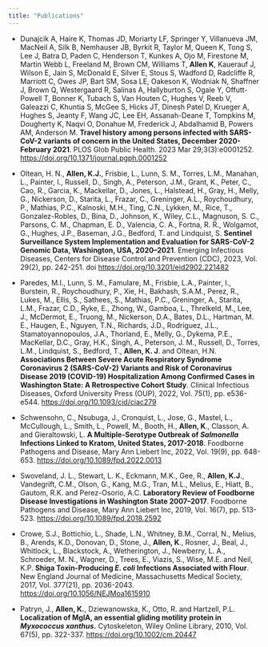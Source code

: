 ```yaml
---
title: "Publications"
---
```


-   Dunajcik A, Haire K, Thomas JD, Moriarty LF, Springer Y, Villanueva JM, MacNeil A, Silk B, Nemhauser JB, Byrkit R, Taylor M, Queen K, Tong S, Lee J, Batra D, Paden C, Henderson T, Kunkes A, Ojo M, Firestone M, Martin Webb L, Freeland M, Brown CM, Williams T, **Allen K**, Kauerauf J, Wilson E, Jain S, McDonald E, Silver E, Stous S, Wadford D, Radcliffe R, Marriott C, Owes JP, Bart SM, Sosa LE, Oakeson K, Wodniak N, Shaffner J, Brown Q, Westergaard R, Salinas A, Hallyburton S, Ogale Y, Offutt-Powell T, Bonner K, Tubach S, Van Houten C, Hughes V, Reeb V, Galeazzi C, Khuntia S, McGee S, Hicks JT, Dinesh Patel D, Krueger A, Hughes S, Jeanty F, Wang JC, Lee EH, Assanah-Deane T, Tompkins M, Dougherty K, Naqvi O, Donahue M, Frederick J, Abdalhamid B, Powers AM, Anderson M. **Travel history among persons infected with SARS-CoV-2 variants of concern in the United States, December 2020-February 2021**. PLOS Glob Public Health. 2023 Mar 29;3(3):e0001252. <https://doi.org/10.1371/journal.pgph.0001252>

-   Oltean, H. N., **Allen, K.J.**, Frisbie, L., Lunn, S. M., Torres, L.M., Manahan, L., Painter, I., Russell, D., Singh, A., Peterson, J.M., Grant, K., Peter, C., Cao, R., Garcia, K., Mackellar, D., Jones, L., Halstead, H., Gray, H., Melly, G., Nickerson, D., Starita, L., Frazar, C., Greninger, A.L., Roychoudhury, P., Mathias, P.C., Kalnoski, M.H., Ting, C.N., Lykken, M., Rice, T., Gonzalez-Robles, D., Bina, D., Johnson, K., Wiley, C.L., Magnuson, S. C., Parsons, C. M., Chapman, E. D., Valencia, C. A., Fortna, R. R., Wolgamot, G., Hughes, J.P., Baseman, J.G., Bedford, T. and Lindquist, S. **Sentinel Surveillance System Implementation and Evaluation for SARS-CoV-2 Genomic Data, Washington, USA, 2020--2021**. Emerging Infectious Diseases, Centers for Disease Control and Prevention (CDC), 2023, Vol. 29(2), pp. 242-251. doi <https://doi.org/10.3201/eid2902.221482>

-   Paredes, M.I., Lunn, S. M., Famulare, M., Frisbie, L.A., Painter, I., Burstein, R., Roychoudhury, P., Xie, H., Bakhash, S.A.M., Perez, R., Lukes, M., Ellis, S., Sathees, S., Mathias, P.C., Greninger, A., Starita, L.M., Frazar, C.D., Ryke, E., Zhong, W., Gamboa, L., Threlkeld, M., Lee, J., McDermot, E., Truong, M., Nickerson, D.A., Bates, D.L., Hartman, M. E., Haugen, E., Nguyen, T.N., Richards, J.D., Rodriguez, J.L., Stamatoyannopoulos, J.A., Thorland, E., Melly, G., Dykema, P.E., MacKellar, D.C., Gray, H.K., Singh, A., Peterson, J. M., Russell, D., Torres, L.M., Lindquist, S., Bedford, T., **Allen, K. J**. and Oltean, H.N. **Associations Between Severe Acute Respiratory Syndrome Coronavirus 2 (SARS-CoV-2) Variants and Risk of Coronavirus Disease 2019 (COVID-19) Hospitalization Among Confirmed Cases in Washington State: A Retrospective Cohort Study**. Clinical Infectious Diseases, Oxford University Press (OUP), 2022, Vol. 75(1), pp. e536-e544. <https://doi.org/10.1093/cid/ciac279>

-   Schwensohn, C., Nsubuga, J., Cronquist, L., Jose, G., Mastel, L., McCullough, L., Smith, L., Powell, M., Booth, H., **Allen, K**., Classon, A. and Gieraltowski, L. **A Multiple-Serotype Outbreak of *Salmonella* Infections Linked to Kratom, United States, 2017-2018**. Foodborne Pathogens and Disease, Mary Ann Liebert Inc, 2022, Vol. 19(9), pp. 648-653. <https://doi.org/10.1089/fpd.2022.0013>

-   Swoveland, J. L., Stewart, L. K., Eckmann, M.K., Gee, R., **Allen, K.J**., Vandegrift, C.M., Olson, G., Kang, M.G., Tran, M.L., Melius, E., Hiatt, B., Gautom, R.K. and Perez-Osorio, A.C. **Laboratory Review of Foodborne Disease Investigations in Washington State 2007--2017**. Foodborne Pathogens and Disease, Mary Ann Liebert Inc, 2019, Vol. 16(7), pp. 513-523. <https://doi.org/10.1089/fpd.2018.2592>

-   Crowe, S.J., Bottichio, L., Shade, L.N., Whitney, B.M., Corral, N., Melius, B., Arends, K.D., Donovan, D., Stone, J., **Allen, K**., Rosner, J., Beal, J., Whitlock, L., Blackstock, A., Wetherington, J., Newberry, L. A., Schroeder, M. N., Wagner, D., Trees, E., Viazis, S., Wise, M.E. and Neil, K.P. **Shiga Toxin-Producing *E. coli* Infections Associated with Flour**. New England Journal of Medicine, Massachusetts Medical Society, 2017, Vol. 377(21), pp. 2036-2043. <https://doi.org/10.1056/NEJMoa1615910>

-   Patryn, J., **Allen, K.**, Dziewanowska, K., Otto, R. and Hartzell, P.L. **Localization of MglA, an essential gliding motility protein in *Myxococcus xanthus*.** Cytoskeleton, Wiley Online Library, 2010, Vol. 67(5), pp. 322-337. <https://doi.org/10.1002/cm.20447>
